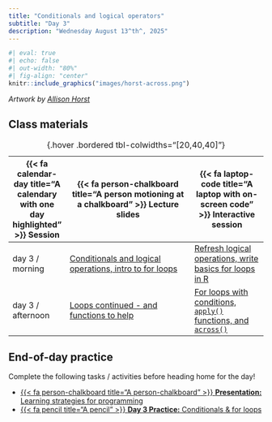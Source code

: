 ```yaml
---
title: "Conditionals and logical operators"
subtitle: "Day 3"
description: "Wednesday August 13^th^, 2025"
---
```


```r
#| eval: true
#| echo: false
#| out-width: "80%"
#| fig-align: "center"
knitr::include_graphics("images/horst-across.png")
```

:::{.gray-text .center-text}
*Artwork by [Allison Horst](https://allisonhorst.com/)*
:::

<!-- ## Pre-class prep -->

<!-- No pre-class prep before our first day of class! -->

## Class materials

| {{< fa calendar-day title="A calendary with one day highlighted" >}} Session  | {{< fa person-chalkboard title="A person motioning at a chalkboard" >}} Lecture slides  |  {{< fa laptop-code title="A laptop with on-screen code" >}} Interactive session |
|-------------------|-----------------------------------------------------------------------------------------------------------------------------------------------------|----------------------------------------------------------------------------------|
| day 3 / morning   | [Conditionals and logical operations, intro to for loops](https://docs.google.com/presentation/d/1TCBHls1pKjFw4S1N7fjalcl_km9CnSPj7j1xqDSwbik/present?usp=sharing){target="_blank"} | [Refresh logical operations, write basics for loops in R](interactive-sessions/interactive-session-3.qmd){target="_blank"} |
| day 3 / afternoon | [Loops continued - and functions to help](https://docs.google.com/presentation/d/16SHVrCijddMrATuAnTPY9oVhlaqU1j3ispxkEG7k34Y/present?usp=sharing){target="_blank"} | [For loops with conditions, `apply()` functions, and `across()`](interactive-sessions/interactive-session-3.qmd){target="_blank"} |
: {.hover .bordered tbl-colwidths="[20,40,40]"} 

## End-of-day practice

Complete the following tasks / activities before heading home for the day!

- [{{< fa person-chalkboard title="A person-chalkboard" >}} **Presentation:** Learning strategies for programming](https://docs.google.com/presentation/d/19J6iphKbT-nEYXfSxNDwg6a6-wqdX0Anc6y2SC9FQDs/present#slide=id.g37850b65d60_0_11){target="_blank"}
- [{{< fa pencil title="A pencil" >}} **Day 3 Practice:** Conditionals & for loops](eod-practice/eod-day3.qmd){target="_blank"}

